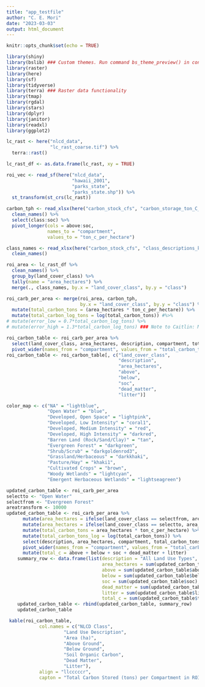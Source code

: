 ```yaml
---
title: "app_testfile"
author: "C. E. Mori"
date: "2023-03-03"
output: html_document
---
```


```r
knitr::opts_chunk$set(echo = TRUE)

library(shiny)
library(bslib) ### Custom themes. Run command bs_theme_preview() in console.
library(raster)
library(here)
library(sf)
library(tidyverse)
library(terra) ### Raster data functionality
library(tmap)
library(rgdal)
library(stars)
library(dplyr)
library(janitor)
library(readxl)
library(ggplot2)

```

```r
lc_rast <- here("nlcd_data",
                "lc_rast_coarse.tif") %>% 
  terra::rast()

lc_rast_df <- as.data.frame(lc_rast, xy = TRUE)

roi_vec <- read_sf(here("nlcd_data",
                        "hawaii_2001", 
                        "parks_state",
                        "parks_state.shp")) %>% 
  st_transform(st_crs(lc_rast))

carbon_tph <- read_xlsx(here("carbon_stock_cfs", "carbon_storage_ton_C_per_hectare.xlsx")) %>% 
  clean_names() %>% 
  select(class:soc) %>% 
  pivot_longer(cols = above:soc, 
               names_to = "compartment", 
               values_to = "ton_c_per_hectare")

class_names <- read_xlsx(here("carbon_stock_cfs", "class_descriptions_key.xlsx")) %>% 
  clean_names()

roi_area <- lc_rast_df %>% 
  clean_names() %>%
  group_by(land_cover_class) %>%
  tally(name = "area_hectares") %>% 
  merge(., class_names, by.x = "land_cover_class", by.y = "class")

roi_carb_per_area <- merge(roi_area, carbon_tph, 
                           by.x = "land_cover_class", by.y = "class") %>%
  mutate(total_carbon_tons = (area_hectares * ton_c_per_hectare)) %>% 
  mutate(total_carbon_log_tons = log(total_carbon_tons)) #%>% 
# mutate(error_low = 0.7*total_carbon_log_tons) %>% 
# mutate(error_high = 1.3*total_carbon_log_tons) ### Note to Caitlin: May want to add these in later.

roi_carbon_table <- roi_carb_per_area %>% 
  select(land_cover_class, area_hectares, description, compartment, total_carbon_tons) %>% 
  pivot_wider(names_from = "compartment", values_from = "total_carbon_tons")
roi_carbon_table <- roi_carbon_table[, c("land_cover_class", 
                                         "description", 
                                         "area_hectares", 
                                         "above", 
                                         "below", 
                                         "soc", 
                                         "dead_matter", 
                                         "litter")]

color_map <- c("NA" = "lightblue", 
               "Open Water" = "blue", 
               "Developed, Open Space" = "lightpink", 
               "Developed, Low Intensity" = "coral1", 
               "Developed, Medium Intensity" = "red", 
               "Developed, High Intensity" = "darkred", 
               "Barren Land (Rock/Sand/Clay)" = "tan", 
               "Evergreen Forest" = "darkgreen", 
               "Shrub/Scrub" = "darkgoldenrod3", 
               "Grassland/Herbaceous" = "darkkhaki", 
               "Pasture/Hay" = "khaki1", 
               "Cultivated Crops" = "brown", 
               "Woody Wetlands" = "lightcyan", 
               "Emergent Herbaceous Wetlands" = "lightseagreen")

```

```r
updated_carbon_table <- roi_carb_per_area
selectto <- "Open Water"
selectfrom <- "Evergreen Forest"
areatransform <- 10000
updated_carbon_table <- roi_carb_per_area %>% 
      mutate(area_hectares = ifelse(land_cover_class == selectfrom, area_hectares - areatransform, area_hectares)) %>% 
      mutate(area_hectares = ifelse(land_cover_class == selectto, area_hectares + areatransform, area_hectares)) %>% 
      mutate(total_carbon_tons = area_hectares * ton_c_per_hectare) %>% 
      mutate(total_carbon_tons_log = log(total_carbon_tons)) %>% 
      select(description, area_hectares, compartment, total_carbon_tons) %>% 
      pivot_wider(names_from = "compartment", values_from = "total_carbon_tons") %>% 
      mutate(total_c = above + below + soc + dead_matter + litter)
    summary_row <- data.frame(list(description = "All Land Use Types", 
                                   area_hectares = sum(updated_carbon_table$area_hectares), 
                                   above = sum(updated_carbon_table$above), 
                                   below = sum(updated_carbon_table$below), 
                                   soc = sum(updated_carbon_table$soc),
                                   dead_matter = sum(updated_carbon_table$dead_matter),
                                   litter = sum(updated_carbon_table$litter),
                                   total_c = sum(updated_carbon_table$total_c)))
    updated_carbon_table <- rbind(updated_carbon_table, summary_row)
    updated_carbon_table
```



```r
 kable(roi_carbon_table, 
            col.names = c("NLCD Class", 
                     "Land Use Description", 
                     "Area (ha)", 
                     "Above Ground", 
                     "Below Ground", 
                     "Soil Organic Carbon", 
                     "Dead Matter", 
                     "Litter"), 
            align = "llcccccr",
            capton = "Total Carbon Stored (tons) per Compartment in ROI")
```

